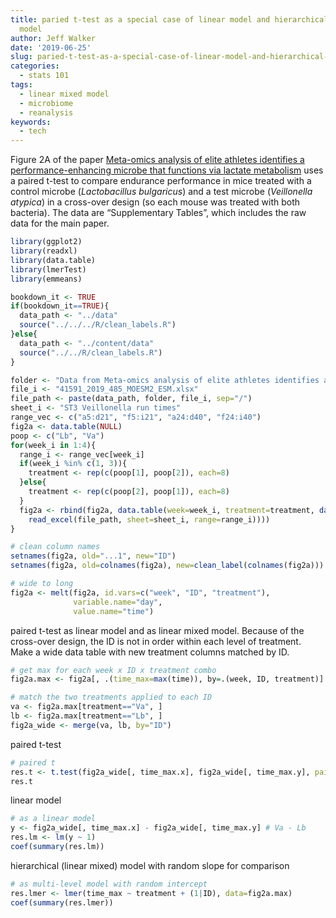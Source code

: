```yaml
---
title: paried t-test as a special case of linear model and hierarchical (linear mixed)
  model
author: Jeff Walker
date: '2019-06-25'
slug: paried-t-test-as-a-special-case-of-linear-model-and-hierarchical-linear-mixed-model
categories:
  - stats 101
tags:
  - linear mixed model
  - microbiome
  - reanalysis
keywords:
  - tech
---
```


Figure 2A of the paper [Meta-omics analysis of elite athletes identifies a performance-enhancing microbe that functions via lactate metabolism](https://www.nature.com/articles/s41591-019-0485-4) uses a paired t-test to compare endurance performance in mice treated with a control microbe (*Lactobacillus bulgaricus*) and a test microbe (*Veillonella atypica*) in a cross-over design (so each mouse was treated with both bacteria). The data are "Supplementary Tables", which includes the raw data for the main paper.

```r
library(ggplot2)
library(readxl)
library(data.table)
library(lmerTest)
library(emmeans)

bookdown_it <- TRUE
if(bookdown_it==TRUE){
  data_path <- "../data"
  source("../../../R/clean_labels.R")
}else{
  data_path <- "../content/data"
  source("../../R/clean_labels.R")
}
```

```r
folder <- "Data from Meta-omics analysis of elite athletes identifies a performance-enhancing microbe that functions via lactate metabolism"
file_i <- "41591_2019_485_MOESM2_ESM.xlsx"
file_path <- paste(data_path, folder, file_i, sep="/")
sheet_i <- "ST3 Veillonella run times"
range_vec <- c("a5:d21", "f5:i21", "a24:d40", "f24:i40")
fig2a <- data.table(NULL)
poop <- c("Lb", "Va")
for(week_i in 1:4){
  range_i <- range_vec[week_i]
  if(week_i %in% c(1, 3)){
    treatment <- rep(c(poop[1], poop[2]), each=8)
  }else{
    treatment <- rep(c(poop[2], poop[1]), each=8)
  }
  fig2a <- rbind(fig2a, data.table(week=week_i, treatment=treatment, data.table(
    read_excel(file_path, sheet=sheet_i, range=range_i))))
}

# clean column names
setnames(fig2a, old="...1", new="ID")
setnames(fig2a, old=colnames(fig2a), new=clean_label(colnames(fig2a)))

# wide to long
fig2a <- melt(fig2a, id.vars=c("week", "ID", "treatment"),
              variable.name="day",
              value.name="time")

```

paired t-test as linear model and as linear mixed model. Because of the cross-over design, the ID is not in order within each level of treatment. Make a wide data table with new treatment columns matched by ID.

```r
# get max for each week x ID x treatment combo
fig2a.max <- fig2a[, .(time_max=max(time)), by=.(week, ID, treatment)]

# match the two treatments applied to each ID
va <- fig2a.max[treatment=="Va", ]
lb <- fig2a.max[treatment=="Lb", ]
fig2a_wide <- merge(va, lb, by="ID")

```

paired t-test
```r
# paired t
res.t <- t.test(fig2a_wide[, time_max.x], fig2a_wide[, time_max.y], paired=TRUE)
res.t
```

linear model
```r
# as a linear model
y <- fig2a_wide[, time_max.x] - fig2a_wide[, time_max.y] # Va - Lb
res.lm <- lm(y ~ 1)
coef(summary(res.lm))

```

hierarchical (linear mixed) model with random slope for comparison
```r
# as multi-level model with random intercept
res.lmer <- lmer(time_max ~ treatment + (1|ID), data=fig2a.max)
coef(summary(res.lmer))

```


